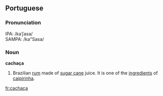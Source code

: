 ==Portuguese==

===Pronunciation===
IPA: /kaˈʃasa/<br>
SAMPA: /ka"Sasa/

===Noun===
'''cachaça'''

# Brazilian [[rum]] made of [[sugar cane]] juice. It is one of the [[ingredient]]s of [[caipirinha]].
[[fr:cachaça]]